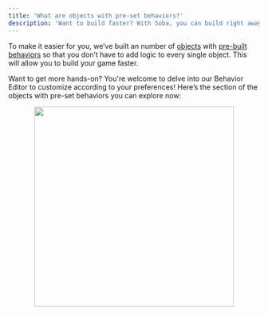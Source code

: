 ```yaml
---
title: 'What are objects with pre-set behaviors?'
description: 'Want to build faster? With Soba, you can build right away with pre-set behaviors.'
---
```


To make it easier for you, we’ve built an number of [objects](https://sobastudios.mintlify.app/creating-your-game/world-building/place-objects) with [pre-built behaviors](https://wiki.soba.xyz/behavior-editor/managing-behaviors/preset-behavior) so that you don’t have to add logic to every single object. This will allow you to build your game faster. 

Want to get more hands-on? You're welcome to delve into our Behavior Editor to customize according to your preferences! Here’s the section of the objects with pre-set behaviors you can explore now:
    <p align="center">
      <img width="400" noZoom src="https://i.imgur.com/juE9Eek.png" /> </p>
